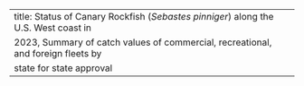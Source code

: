 ---
title: Status of Canary Rockfish (_Sebastes pinniger_) along the U.S. West coast in
  2023, Summary of catch values of commercial, recreational, and foreign fleets by 
  state for state approval  
---